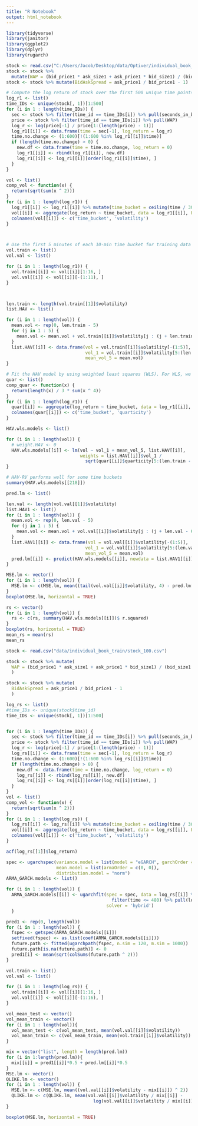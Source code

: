 ---
title: "R Notebook"
output: html_notebook
---

```{r}
library(tidyverse)
library(janitor)
library(ggplot2)
library(dplyr)
library(rugarch)
```

```{r}
stock <- read.csv("C:/Users/Jacob/Desktop/data/Optiver/individual_book_train/stock_100.csv")
stock <- stock %>% 
  mutate(WAP = (bid_price1 * ask_size1 + ask_price1 * bid_size1) / (bid_size1 + ask_size1))
stock <- stock %>% mutate(BidAskSpread = ask_price1 / bid_price1 - 1)

# Compute the log return of stock over the first 500 unique time points.
log_r1 <- list()
time_IDs <- unique(stock[, 1])[1:500]
for (i in 1 : length(time_IDs)) {
  sec <- stock %>% filter(time_id == time_IDs[i]) %>% pull(seconds_in_bucket)
  price <- stock %>% filter(time_id == time_IDs[i]) %>% pull(WAP)
  log_r <- log(price[-1] / price[1:(length(price) - 1)])
  log_r1[[i]] <- data.frame(time = sec[-1], log_return = log_r)
  time.no.change <- (1:600)[!(1:600 %in% log_r1[[i]]$time)]
  if (length(time.no.change) > 0) {
    new.df <- data.frame(time = time.no.change, log_return = 0)
    log_r1[[i]] <- rbind(log_r1[[i]], new.df)
    log_r1[[i]] <- log_r1[[i]][order(log_r1[[i]]$time), ]
  }
}

vol <- list()
comp_vol <- function(x) {
  return(sqrt(sum(x ^ 2)))
}
for (i in 1 : length(log_r1)) {
  log_r1[[i]] <- log_r1[[i]] %>% mutate(time_bucket = ceiling(time / 30))
  vol[[i]] <- aggregate(log_return ~ time_bucket, data = log_r1[[i]], FUN = comp_vol)
  colnames(vol[[i]]) <- c('time_bucket', 'volatility')
}



# Use the first 5 minutes of each 10-min time bucket for training data and the last 5 minutes for validation.
vol.train <- list()
vol.val <- list()

for (i in 1 : length(log_r1)) {
  vol.train[[i]] <- vol[[i]][1:16, ]
  vol.val[[i]] <- vol[[i]][-(1:11), ]
}



len.train <- length(vol.train[[1]]$volatility)
list.HAV <- list()

for (i in 1 : length(vol)) {
  mean.vol <- rep(0, len.train - 5)
  for (j in 1 : 5) {
    mean.vol <- mean.vol + vol.train[[i]]$volatility[j : (j + len.train - 6)] / 5
  }
  list.HAV[[i]] <- data.frame(vol = vol.train[[i]]$volatility[-(1:5)], 
                              vol_1 = vol.train[[i]]$volatility[5:(len.train - 1)],
                              mean_vol_5 = mean.vol)
}

# Fit the HAV model by using weighted least squares (WLS). For WLS, we use $w_t = \text{RV}_{t-1}/\sqrt{\text{RQ}_{t-1}}$ as the weight for each time period t.
quar <- list()
comp_quar <- function(x) {
  return(length(x) / 3 * sum(x ^ 4))
}
for (i in 1 : length(log_r1)) {
  quar[[i]] <- aggregate(log_return ~ time_bucket, data = log_r1[[i]], FUN = comp_quar)
  colnames(quar[[i]]) <- c('time_bucket', 'quarticity')
}

HAV.wls.models <- list()

for (i in 1 : length(vol)) {
  # weight.HAV <- 0
  HAV.wls.models[[i]] <- lm(vol ~ vol_1 + mean_vol_5, list.HAV[[i]],
                            weights = list.HAV[[i]]$vol_1 / 
                              sqrt(quar[[i]]$quarticity[5:(len.train - 1)]))
}

# HAV-RV performs well for some time buckets
summary(HAV.wls.models[[218]])

pred.lm <- list()

len.val <- length(vol.val[[1]]$volatility)
list.HAV1 <- list()
for (i in 1 : length(vol)) {
  mean.vol <- rep(0, len.val - 5)
  for (j in 1 : 5) {
    mean.vol <- mean.vol + vol.val[[i]]$volatility[j : (j + len.val - 6)] / 5
  }
  list.HAV1[[i]] <- data.frame(vol = vol.val[[i]]$volatility[-(1:5)], 
                              vol_1 = vol.val[[i]]$volatility[5:(len.val - 1)],
                              mean_vol_5 = mean.vol)
  pred.lm[[i]] <- predict(HAV.wls.models[[i]], newdata = list.HAV1[[i]])
}

MSE.lm <- vector()
for (i in 1 : length(vol)) {
  MSE.lm <- c(MSE.lm, mean((tail(vol.val[[i]]$volatility, 4) - pred.lm[[i]])^2))
}
boxplot(MSE.lm, horizontal = TRUE)
```

```{r}
rs <- vector()
for (i in 1 : length(vol)) {
  rs <- c(rs, summary(HAV.wls.models[[i]])$ r.squared)
}
boxplot(rs, horizontal = TRUE)
mean_rs = mean(rs)
mean_rs
```


```{r}
stock <- read.csv("data/individual_book_train/stock_100.csv")
```

```{r}
stock <- stock %>% mutate(
  WAP = (bid_price1 * ask_size1 + ask_price1 * bid_size1) / (bid_size1 + ask_size1)
  )

stock <- stock %>% mutate(
  BidAskSpread = ask_price1 / bid_price1 - 1
  )

log_rs <- list()
#time_IDs <- unique(stock$time_id)
time_IDs <- unique(stock[, 1])[1:500]


for (i in 1 : length(time_IDs)) {
  sec <- stock %>% filter(time_id == time_IDs[i]) %>% pull(seconds_in_bucket)
  price <- stock %>% filter(time_id == time_IDs[i]) %>% pull(WAP)
  log_r <- log(price[-1] / price[1:(length(price) - 1)])
  log_rs[[i]] <- data.frame(time = sec[-1], log_return = log_r)
  time.no.change <- (1:600)[!(1:600 %in% log_rs[[i]]$time)]
  if (length(time.no.change) > 0) {
    new.df <- data.frame(time = time.no.change, log_return = 0)
    log_rs[[i]] <- rbind(log_rs[[i]], new.df)
    log_rs[[i]] <- log_rs[[i]][order(log_rs[[i]]$time), ]
  }
}
vol <- list()
comp_vol <- function(x) {
  return(sqrt(sum(x ^ 2)))
}
for (i in 1 : length(log_rs)) {
  log_rs[[i]] <- log_rs[[i]] %>% mutate(time_bucket = ceiling(time / 30))
  vol[[i]] <- aggregate(log_return ~ time_bucket, data = log_rs[[i]], FUN = comp_vol)
  colnames(vol[[i]]) <- c('time_bucket', 'volatility')
}
```

```{r}
acf(log_rs[[1]]$log_return)
```

```{r,warning=FALSE,message=FALSE}
spec <- ugarchspec(variance.model = list(model = "eGARCH", garchOrder = c(1, 1)), 
                   mean.model = list(armaOrder = c(0, 0)), 
                   distribution.model = "norm")
ARMA_GARCH.models <- list()

for (i in 1 : length(vol)) {
  ARMA_GARCH.models[[i]] <- ugarchfit(spec = spec, data = log_rs[[i]] %>% 
                                        filter(time <= 480) %>% pull(log_return),
                                      solver = 'hybrid')
  }
```

```{r}
pred1 <- rep(0, length(vol))
for (i in 1 : length(vol)) {
  fspec <- getspec(ARMA_GARCH.models[[i]])
  setfixed(fspec) <- as.list(coef(ARMA_GARCH.models[[i]]))
  future.path <- fitted(ugarchpath(fspec, n.sim = 120, m.sim = 1000))
  future.path[is.na(future.path)] <- 0 
  pred1[i] <- mean(sqrt(colSums(future.path ^ 2)))
}
```

```{r}
vol.train <- list()
vol.val <- list()

for (i in 1 : length(log_rs)) {
  vol.train[[i]] <- vol[[i]][1:16, ]
  vol.val[[i]] <- vol[[i]][-(1:16), ]
}

vol_mean_test <- vector()
vol_mean_train <- vector()
for (i in 1 : length(vol)){
  vol_mean_test <- c(vol_mean_test, mean(vol.val[[i]]$volatility))
  vol_mean_train <- c(vol_mean_train, mean(vol.train[[i]]$volatility))
}

```

```{r}
mix = vector("list", length = length(pred.lm))
for (i in 1:length(pred.lm)){
  mix[[i]] = pred1[[i]]*0.5 + pred.lm[[i]]*0.5
}
MSE.lm <- vector()
QLIKE.lm <- vector()
for (i in 1 : length(vol)) {
  MSE.lm <- c(MSE.lm, mean((vol.val[[i]]$volatility - mix[[i]]) ^ 2))
  QLIKE.lm <- c(QLIKE.lm, mean(vol.val[[i]]$volatility / mix[[i]] - 
                                 log(vol.val[[i]]$volatility / mix[[i]]) - 1))
}

boxplot(MSE.lm, horizontal = TRUE)
```